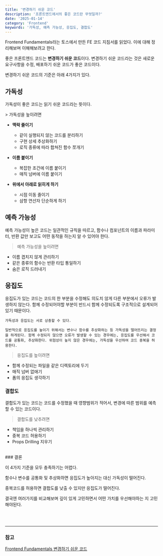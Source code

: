 ```yaml
---
title: '변경하기 쉬운 코드'
description: '프론트엔드에서의 좋은 코드란 무엇일까?'
date: '2025-01-14'
category: 'Frontend'
keywords: '가독성, 예측 가능성, 응집도, 결합도'
---
```



Frontend Fundamentals라는 토스에서 만든 FE 코드 지침서를 읽었다.
이에 대해 정리해보며 이해해보려고 한다.

좋은 프론트엔드 코드는 **변경하기 쉬운 코드**이다.
변경하기 쉬운 코드라는 것은 새로운 요구사항을 수정, 배포하기 쉬운 코드가 좋은 코드이다.

변경하기 쉬운 코드의 기준은 아래 4가지가 있다.

## 가독성

가독성이 좋은 코드는 읽기 쉬운 코드라는 뜻이다.

<SpeechBubble text="개인적으로 가독성이 좋은 코드를 작성하는 것이 정말 중요하다고 생각한다." />
> 가독성을 높이려면

- **맥락 줄이기**

  - 같이 실행되지 않는 코드를 분리하기
  - 구현 상세 추상화하기
  - 로직 종류에 따라 합쳐진 함수 쪼개기

- **이름 붙이기**

  - 복잡한 조건에 이름 붙이기
  - 매직 넘버에 이름 붙이기

- **위에서 아래로 읽히게 하기**
  - 시점 이동 줄이기
  - 삼항 연산자 단순하게 하기

## 예측 가능성

예측 가능성이 높은 코드는 일관적인 규칙을 따르고, 함수나 컴포넌트의 이름과 파라미터, 반환 값만 보고도 어떤 동작을 하는지 알 수 있어야 한다.

> 예측 가능성을 높이려면

- 이름 겹치지 않게 관리하기
- 같은 종류의 함수는 반환 타입 통일하기
- 숨은 로직 드러내기

## 응집도

응집도가 있는 코드는 코드의 한 부분을 수정해도 의도치 않게 다른 부분에서 오류가 발생하지 않는다.
함께 수정되어야할 부분이 반드시 함께 수정되도록 구조적으로 설계되어있기 때문이다.

```
가독성과 응집도는 서로 상충할 수 있다.

일반적으로 응집도를 높이기 위해서는 변수나 함수를 추상화하는 등 가독성을 떨어뜨리는 결정을 하게된다. 함께 수정되지 않으면 오류가 발생할 수 있는 경우에는, 응집도를 우선해서 코드를 공통화, 추상화한다. 위험성이 높지 않은 경우에는, 가독성을 우선하여 코드 중복을 허용한다.
```

> 응집도를 높이려면

- 함께 수정되는 파일을 같은 디렉토리에 두기
- 매직 넘버 없애기
- 폼의 응집도 생각하기

### 결합도

결합도가 있는 코드는 코드를 수정했을 때 영향범위가 적어서, 변경에 따른 범위를 예측할 수 있는 코드이다.

> 결합도를 낮추려면

- 책임을 하나씩 관리하기
- 중복 코드 허용하기
- Props Drilling 지우기

<br />
### 결론

이 4가지 기준을 모두 충족하기는 어렵다.

함수나 변수를 공통화 및 추상화하면 응집도가 높아지는 대신 가독성이 떨어진다.

중복코드를 허용하면 결합도를 낮출 수 있지만 응집도가 떨어진다.

결국엔 여러가지를 비교해보며 깊이 있게 고민하면서 어떤 가치를 우선해야하는 지 고민해야된다.

<br />
<br />

---

### 참고

[Frontend Fundamentals 변경하기 쉬운 코드](https://frontend-fundamentals.com/code/)
